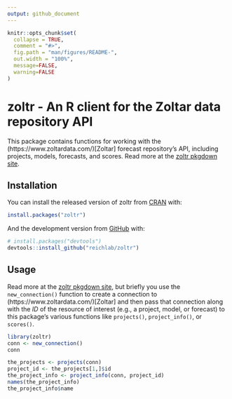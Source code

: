 ```yaml
---
output: github_document
---
```


<!-- README.md is generated from README.Rmd. Please edit that file -->

```r
knitr::opts_chunk$set(
  collapse = TRUE,
  comment = "#>",
  fig.path = "man/figures/README-",
  out.width = "100%",
  message=FALSE, 
  warning=FALSE
)
```


# zoltr - An R client for the Zoltar data repository API

<!-- badges: start -->
<!-- badges: end -->

This package contains functions for working with the (https://www.zoltardata.com/)[Zoltar] forecast repository's API,
including projects, models, forecasts, and scores. Read more at the [zoltr pkgdown site](todo).


## Installation

You can install the released version of zoltr from [CRAN](https://CRAN.R-project.org) with:

``` r
install.packages("zoltr")
```

And the development version from [GitHub](https://github.com/) with:

``` r
# install.packages("devtools")
devtools::install_github("reichlab/zoltr")
```


## Usage

Read more at the [zoltr pkgdown site](todo), but briefly you use the `new_connection()` function to create a connection
to (https://www.zoltardata.com/)[Zoltar] and then pass that connection along with the _ID_ of the resource of interest
(e.g., a project, model, or forecast) to this package's various functions like `projects()`, `project_info()`, or
`scores()`. 

```r
library(zoltr)
conn <- new_connection()
conn

the_projects <- projects(conn)
project_id <- the_projects[1,]$id
the_project_info <- project_info(conn, project_id)
names(the_project_info)
the_project_info$name
```

